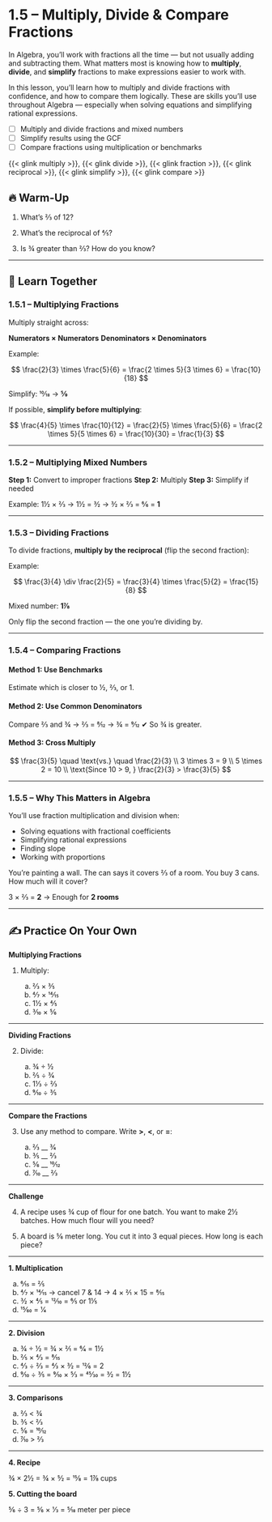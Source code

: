 # 1.5 – Multiply, Divide & Compare Fractions {.unnumbered}

In Algebra, you’ll work with fractions all the time — but not usually adding and subtracting them. What matters most is knowing how to **multiply**, **divide**, and **simplify** fractions to make expressions easier to work with.

In this lesson, you’ll learn how to multiply and divide fractions with confidence, and how to compare them logically. These are skills you’ll use throughout Algebra — especially when solving equations and simplifying rational expressions.

:::{.callout-note icon=false title="🎯 Objectives"}
- [ ] Multiply and divide fractions and mixed numbers
- [ ] Simplify results using the GCF
- [ ] Compare fractions using multiplication or benchmarks
:::

::: {.callout-note icon=false title="📚 Vocabulary"}
{{< glink multiply >}}, {{< glink divide >}}, {{< glink fraction >}}, {{< glink reciprocal >}}, {{< glink simplify >}}, {{< glink compare >}}
:::

## 🔥 Warm-Up

1. What’s ⅔ of 12?

2. What’s the reciprocal of 4⁄5?

3. Is ¾ greater than ⅔? How do you know?

---

## 👥 Learn Together

### 1.5.1 – Multiplying Fractions

Multiply straight across:

**Numerators × Numerators**
**Denominators × Denominators**

Example:

$$
\frac{2}{3} \times \frac{5}{6} = \frac{2 \times 5}{3 \times 6} = \frac{10}{18}
$$

Simplify: 10⁄18 → **5⁄9**

If possible, **simplify before multiplying**:

$$
\frac{4}{5} \times \frac{10}{12} = \frac{2}{5} \times \frac{5}{6} = \frac{2 \times 5}{5 \times 6} = \frac{10}{30} = \frac{1}{3}
$$

---

### 1.5.2 – Multiplying Mixed Numbers

**Step 1:** Convert to improper fractions
**Step 2:** Multiply
**Step 3:** Simplify if needed

Example:
1½ × 2⁄3
→ 1½ = 3⁄2
→ 3⁄2 × 2⁄3 = 6⁄6 = **1**

---

### 1.5.3 – Dividing Fractions

To divide fractions, **multiply by the reciprocal** (flip the second fraction):

Example:

$$
\frac{3}{4} \div \frac{2}{5} = \frac{3}{4} \times \frac{5}{2} = \frac{15}{8}
$$

Mixed number: **1⅞**

:::{.callout-caution title="Don't flip the first fraction!"}
Only flip the second fraction — the one you're dividing by.
:::

---

### 1.5.4 – Comparing Fractions

#### Method 1: Use Benchmarks

Estimate which is closer to ½, ⅔, or 1.

#### Method 2: Use Common Denominators

Compare ⅔ and ¾
→ ⅔ = 8⁄12
→ ¾ = 9⁄12
✔ So ¾ is greater.

#### Method 3: Cross Multiply

$$
\frac{3}{5} \quad \text{vs.} \quad \frac{2}{3} \\
3 \times 3 = 9 \\
5 \times 2 = 10 \\
\text{Since 10 > 9, } \frac{2}{3} > \frac{3}{5}
$$

---

### 1.5.5 – Why This Matters in Algebra

You’ll use fraction multiplication and division when:

* Solving equations with fractional coefficients
* Simplifying rational expressions
* Finding slope
* Working with proportions

:::{.callout-tip .realworld-box icon=false title="🌍 In the Real World"}
You're painting a wall. The can says it covers ⅔ of a room. You buy 3 cans.
How much will it cover?

3 × ⅔ = **2** → Enough for **2 rooms**
:::

---

## ✍️ Practice On Your Own

**Multiplying Fractions**

1. Multiply:

   a. 2⁄3 × 3⁄5
   b. 4⁄7 × 14⁄15
   c. 1½ × ⅘
   d. 3⁄10 × 5⁄6

---

**Dividing Fractions**

2. Divide:

   a. ¾ ÷ ½
   b. 2⁄5 ÷ 3⁄4
   c. 1⅓ ÷ ⅔
   d. 9⁄10 ÷ 3⁄5

---

**Compare the Fractions**

3. Use any method to compare. Write **>**, **<**, or **=**:

   a. ⅔ \_\_ 3⁄4
   b. 3⁄5 \_\_ 2⁄3
   c. 5⁄6 \_\_ 10⁄12
   d. 7⁄10 \_\_ 2⁄3

---

**Challenge**

4. A recipe uses ¾ cup of flour for one batch. You want to make 2½ batches. How much flour will you need?

5. A board is 5⁄6 meter long. You cut it into 3 equal pieces. How long is each piece?

---

::: {.callout-tip icon=false collapse=true title="🔑 Answer Key"}

**1. Multiplication**

a. 6⁄15 = 2⁄5
b. 4⁄7 × 14⁄15 → cancel 7 & 14 → 4 × 2⁄1 × 15 = 8⁄15
c. 3⁄2 × 4⁄5 = 12⁄10 = 6⁄5 or 1⅕
d. 15⁄60 = 1⁄4

---

**2. Division**

a. ¾ ÷ ½ = ¾ × 2⁄1 = 6⁄4 = 1½
b. 2⁄5 × 4⁄3 = 8⁄15
c. 4⁄3 ÷ 2⁄3 = 4⁄3 × 3⁄2 = 12⁄6 = 2
d. 9⁄10 ÷ 3⁄5 = 9⁄10 × 5⁄3 = 45⁄30 = 3⁄2 = 1½

---

**3. Comparisons**

a. ⅔ < ¾
b. 3⁄5 < 2⁄3
c. 5⁄6 = 10⁄12
d. 7⁄10 > 2⁄3

---

**4. Recipe**

¾ × 2½ = ¾ × 5⁄2 = 15⁄8 = 1⅞ cups

**5. Cutting the board**

5⁄6 ÷ 3 = 5⁄6 × 1⁄3 = 5⁄18 meter per piece

:::